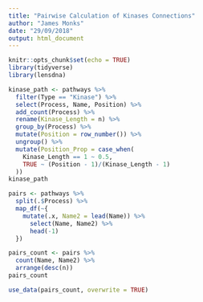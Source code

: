 ```yaml
---
title: "Pairwise Calculation of Kinases Connections"
author: "James Monks"
date: "29/09/2018"
output: html_document
---
```


```r
knitr::opts_chunk$set(echo = TRUE)
library(tidyverse)
library(lensdna)
```


```r
kinase_path <- pathways %>% 
  filter(Type == "Kinase") %>% 
  select(Process, Name, Position) %>% 
  add_count(Process) %>% 
  rename(Kinase_Length = n) %>% 
  group_by(Process) %>% 
  mutate(Position = row_number()) %>%
  ungroup() %>% 
  mutate(Position_Prop = case_when(
    Kinase_Length == 1 ~ 0.5, 
    TRUE ~ (Position - 1)/(Kinase_Length - 1)
  ))
kinase_path
```






```r
pairs <- pathways %>% 
  split(.$Process) %>% 
  map_df(~{
    mutate(.x, Name2 = lead(Name)) %>% 
      select(Name, Name2) %>% 
      head(-1)
  }) 

pairs_count <- pairs %>% 
  count(Name, Name2) %>% 
  arrange(desc(n))
pairs_count

use_data(pairs_count, overwrite = TRUE)
```


